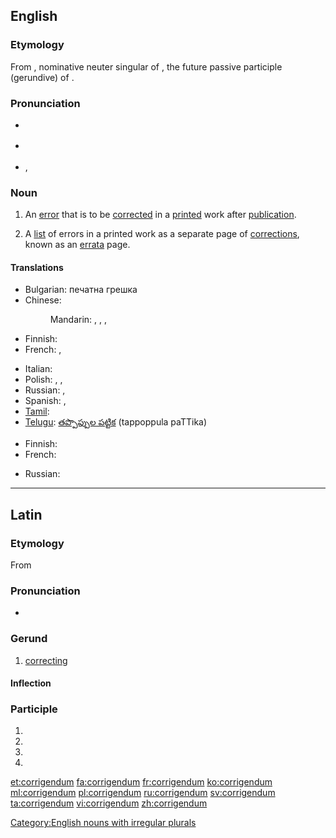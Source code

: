 ==English==
{{was wotd|2010|October|14}}

===Etymology===
From {{etyl|la|en}} {{term|corrigendum|lang=la}}, nominative neuter singular of {{term|corrigendus|lang=la}}, the future passive participle (gerundive) of {{term/t|la|corrigō||I correct}}.

===Pronunciation===
* {{a|UK}} {{IPA|/ˌkɒɹ.ɪˈdʒɛn.dəm/|/ˌkɒɹ.ɪˈgɛn.dəm/}}
* {{a|US}} {{IPA|/ˌkɔɹ.ɨˈdʒɛn.dəm/|/ˌkɔɹ.ɨˈgɛn.dəm/}}
* {{audio|en-us-corrigendum.ogg|Audio (US)}}, {{audio|en-us-corrigendum-2.ogg|Audio (US)}}

===Noun===
{{en-noun|corrigenda}}

# An [[error]] that is to be [[correct]]ed in a [[print]]ed work after [[publication]].
# {{context|usually|in the plural|lang=en}} A [[list]] of errors in a printed work as a separate page of [[correction]]s, known as an [[errata]] page.

====Translations====
{{trans-top|error that is to be corrected in a printed work}}
* Bulgarian: печатна грешка
* Chinese:
*: Mandarin: {{t|cmn|勘誤|sc=Hani}}, {{t|cmn|勘误|tr=kānwù|sc=Hani}}, {{qualifier|alternative form:}} {{t|cmn|刊誤|sc=Hani}}, {{t|cmn|刊误|sc=Hani}}
* Finnish: {{t-|fi|painovirhe}}
* French: {{t+|fr|erratum}}, {{t+|fr|coquille}}
{{trans-mid}}
* Italian: {{t+|it|refuso}}
* Polish: {{t+|pl|corrigenda|f}}, {{t+|pl|errata|f}}, {{t+|pl|korekta|f}}
* Russian: {{t-|ru|исправленная опечатка|sc=Cyrl}}, {{t+|ru|поправка|f|sc=Cyrl}}
* Spanish: {{t+|es|errata}}, {{t+|es|gazapo}}
* [[Tamil]]: {{t-|ta|pathippil thavaru|sc=Taml}}
* [[Telugu]]: [[తప్పొప్పుల పట్టిక]] (tappoppula paTTika)
{{trans-bottom}}

{{trans-top|list of errors in a printed work}}
* Finnish: {{t-|fi|korjaukset|p}}
* French: {{t+|fr|erratum|m}}
{{trans-mid}}
* Russian: {{t-|ru|список опечаток|sc=Cyrl}}
{{trans-bottom}}

[[Category:English nouns with irregular plurals]]

----

==Latin==

===Etymology===
From {{term/t|la|corrigō||I correct}}

===Pronunciation===
* {{a|Classical}} {{IPA|/kor.riˈgen.dum/|lang=la}}

===Gerund===
{{la-gerund|corrigend}}

# [[correcting]]

====Inflection====
{{la-decl-gerund|corrigend}}

===Participle===
{{la-part-form|corrigendum}}

# {{inflection of|corrigendus||nom|n|s|lang=la}}
# {{inflection of|corrigendus||acc|m|s|lang=la}}
# {{inflection of|corrigendus||acc|n|s|lang=la}}
# {{inflection of|corrigendus||voc|n|s|lang=la}}

[[et:corrigendum]]
[[fa:corrigendum]]
[[fr:corrigendum]]
[[ko:corrigendum]]
[[ml:corrigendum]]
[[pl:corrigendum]]
[[ru:corrigendum]]
[[sv:corrigendum]]
[[ta:corrigendum]]
[[vi:corrigendum]]
[[zh:corrigendum]]